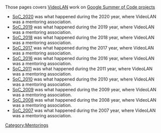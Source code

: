 Those pages covers [[VideoLAN]] work on [http://code.google.com/soc Google Summer of Code projects]

* [[SoC_2020]] was what happened during the 2020 year, where VideoLAN was a mentoring association.
* [[SoC_2019]] was what happened during the 2019 year, where VideoLAN was a mentoring association.
* [[SoC_2018]] was what happened during the 2018 year, where VideoLAN was a mentoring association.
* [[SoC_2017]] was what happened during the 2017 year, where VideoLAN was a mentoring association.
* [[SoC_2016]] was what happened during the 2016 year, where VideoLAN was a mentoring association.
* [[SoC_2011]] was what happened during the 2011 year, where VideoLAN was a mentoring association.
* [[SoC_2010]] was what happened during the 2010 year, where VideoLAN was a mentoring association.
* [[SoC_2009]] was what happened during the 2009 year, where VideoLAN was a mentoring association.
* [[SoC_2008]] was what happened during the 2008 year, where VideoLAN was a mentoring association.
* [[SoC_2007]] was what happened during the 2007 year, where VideoLAN was a mentoring association.

{{GSoC}}

[[Category:Mentorings]]